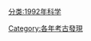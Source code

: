 {{Archaeological discoveries by year|1992}}
[[分类:1992年科学|分类:1992年科学]]
[[Category:各年考古發現|Category:各年考古發現]]